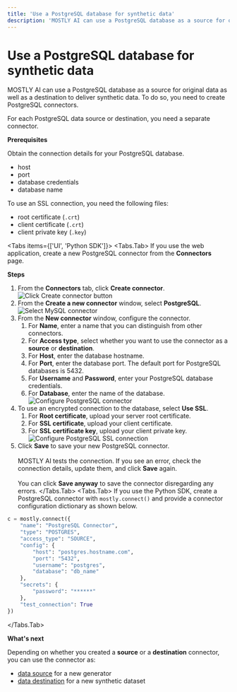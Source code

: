 ```yaml
---
title: 'Use a PostgreSQL database for synthetic data'
description: 'MOSTLY AI can use a PostgreSQL database as a source for original data as well as a destination to deliver synthetic data. To do so, you need to create PostgreSQL connectors.'
---
```



# Use a PostgreSQL database for synthetic data

MOSTLY AI can use a PostgreSQL database as a source for original data as well as a destination to deliver synthetic data. To do so, you need to create PostgreSQL connectors.

For each PostgreSQL data source or destination, you need a separate connector.

**Prerequisites**

Obtain the connection details for your PostgreSQL database.

* host
* port
* database credentials
* database name

To use an SSL connection, you need the following files:

* root certificate (`.crt`)
* client certificate (`.crt`)
* client private key (`.key`)

<Tabs items={['UI', 'Python SDK']}>
<Tabs.Tab>
If you use the web application, create a new PostgreSQL connector from the **Connectors** page.

**Steps**

1. From the **Connectors** tab, click **Create connector**.
    <Image
        src="/docs/docimages/connectors/create-connector-01-click.webp"
        alt="Click Create connector button"
        width={800}
        height={500}
    />
2. From the **Create a new connector** window, select **PostgreSQL**.
    <Image
        src="/docs/docimages/connectors/postgresql/create-connector-02-select-postgresql.webp"
        alt="Select MySQL connector"
        width={800}
        height={500}
    />
3. From the **New connector** window, configure the connector.
    1. For **Name**, enter a name that you can distinguish from other connectors.
    2. For **Access type**, select whether you want to use the connector as a **source** or **destination**.
    3. For **Host**, enter the database hostname.
    4. For **Port**, enter the database port.
        <Callout type="info">
        The default port for PostgreSQL databases is 5432.
        </Callout>
    5. For **Username** and **Password**, enter your PostgreSQL database credentials.
    6. For **Database**, enter the name of the database.
        <Image
            src="/docs/docimages/connectors/postgresql/create-connector-03-configure-postgresql.webp" alt="Configure PostgreSQL connector"
            width={350}
            height={500}
        />
4. To use an encrypted connection to the database, select **Use SSL**.
    1. For **Root certificate**, upload your server root certificate.
    2. For **SSL certificate**, upload your client certificate.
    3. For **SSL certificate key**, upload your client private key.
        <Image
            src="/docs/docimages/connectors/postgresql/create-connector-04-enable-ssl.webp"
            alt="Configure PostgreSQL SSL connection"
            width={400} 
            height={500}
        />
5. Click **Save** to save your new PostgreSQL connector.<br /><br />
    MOSTLY AI tests the connection. If you see an error, check the connection details, update them, and click **Save** again.<br /><br />
    You can click **Save anyway** to save the connector disregarding any errors.
</Tabs.Tab>
<Tabs.Tab>
If you use the Python SDK, create a PostgreSQL connector with `mostly.connect()` and provide a connector configuration dictionary as shown below.

```python copy filename="python"
c = mostly.connect({
    "name": "PostgreSQL Connector",
    "type": "POSTGRES",
    "access_type": "SOURCE",
    "config": {
        "host": "postgres.hostname.com",
        "port": "5432",
        "username": "postgres",
        "database": "db_name"
    },
    "secrets": {
        "password": "******"
    },
    "test_connection": True
})
```
</Tabs.Tab>
</Tabs>

**What's next**

Depending on whether you created a **source** or a **destination** connector, you can use the connector as:

* [data source](../use/data-source) for a new generator
* [data destination](../use/data-destination) for a new synthetic dataset
